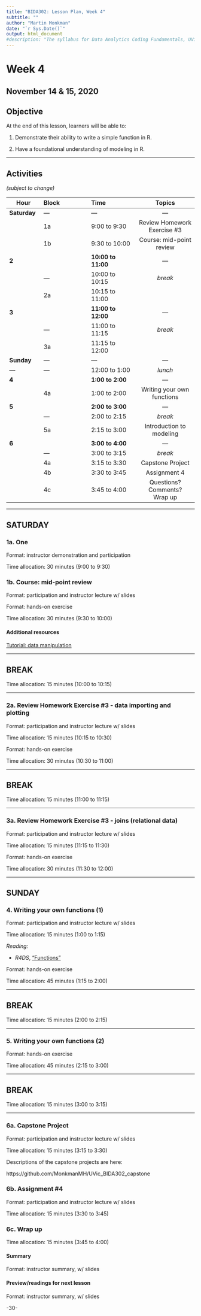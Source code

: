 ```yaml
---
title: "BIDA302: Lesson Plan, Week 4"
subtitle: ""
author: "Martin Monkman"
date: "`r Sys.Date()`"
output: html_document
#description: "The syllabus for Data Analytics Coding Fundamentals, UVic BIDA302"
---
```


# Week 4 

## November 14 & 15, 2020


## Objective

At the end of this lesson, learners will be able to:

1. Demonstrate their ability to write a simple function in R.

2. Have a foundational understanding of modeling in R.



***

## Activities

_(subject to change)_

| Hour  | Block      | Time              | Topics  | &#8212; |
|---    |:---        |:---               |:---:  |
|**Saturday**     | &#8212;  | &#8212; | &#8212; |
|       |1a          | 9:00 to 9:30      | Review Homework Exercise #3  <BR> | &#8212; |
|       |1b          | 9:30 to 10:00     | Course: mid-point review | &#8212; |
|**2**  |            | **10:00 to 11:00**| &#8212;  | &#8212; |
|       |&#8212;     | 10:00 to 10:15    | _break_ | &#8212; |
|       |2a          | 10:15 to 11:00    |  | &#8212; |
|**3**  |            | **11:00 to 12:00**| &#8212;  | &#8212; |
|       |&#8212;     | 11:00 to 11:15    | _break_ | &#8212; |
|       |3a          | 11:15 to 12:00    |  | &#8212; |
|**Sunday**     | &#8212;  | &#8212; | &#8212; |
|&#8212;|&#8212;     | 12:00 to 1:00     | _lunch_ | &#8212; |
|**4**  |            | **1:00 to 2:00**  | &#8212;  | &#8212; |
|       |4a          | 1:00 to 2:00      | Writing your own functions | &#8212; |
|**5**  |            | **2:00 to 3:00**  | &#8212;  | &#8212; |
|       |&#8212;     | 2:00 to 2:15      | _break_ | &#8212; |
|       |5a          | 2:15 to 3:00      | Introduction to modeling | &#8212; |
|**6**  |            | **3:00 to 4:00**  | &#8212;  | &#8212; |
|       |&#8212;     | 3:00 to 3:15      | _break_ | &#8212; |
|       |4a          | 3:15 to 3:30      | Capstone Project | &#8212; |
|       |4b          | 3:30 to 3:45      | Assignment 4 | &#8212; |
|       |4c          | 3:45 to 4:00      | Questions? Comments? <br> Wrap up | &#8212; |


***


## SATURDAY

### 1a. One 

Format: instructor demonstration and participation 

Time allocation: 30 minutes (9:00 to 9:30)



### 1b. Course: mid-point review

Format: participation and instructor lecture w/ slides


Format: hands-on exercise

Time allocation: 30 minutes (9:30 to 10:00)


#### Additional resources

[Tutorial: data manipulation](https://monkmanmh.shinyapps.io/tutorial_data_manipulation2/)



***

## BREAK

Time allocation: 15 minutes (10:00 to 10:15)

***


### 2a. Review Homework Exercise #3 - data importing and plotting

Format: participation and instructor lecture w/ slides

Time allocation: 15 minutes (10:15 to 10:30)

Format: hands-on exercise

Time allocation: 30 minutes (10:30 to 11:00)



***

## BREAK

Time allocation: 15 minutes (11:00 to 11:15)

***


### 3a. Review Homework Exercise #3 - joins (relational data)

Format: participation and instructor lecture w/ slides

Time allocation: 15 minutes (11:15 to 11:30)

Format: hands-on exercise

Time allocation: 30 minutes (11:30 to 12:00)


***

## SUNDAY



### 4. Writing your own functions (1)

Format: participation and instructor lecture w/ slides

Time allocation: 15 minutes (1:00 to 1:15)

_Reading:_

* _R4DS_, ["Functions"](https://r4ds.had.co.nz/functions.html)


Format: hands-on exercise

Time allocation: 45 minutes (1:15 to 2:00)



***

## BREAK

Time allocation: 15 minutes (2:00 to 2:15)

***




### 5. Writing your own functions (2)



Format: hands-on exercise

Time allocation: 45 minutes (2:15 to 3:00)





***

## BREAK

Time allocation: 15 minutes (3:00 to 3:15)


***




### 6a. Capstone Project

Format: participation and instructor lecture w/ slides

Time allocation: 15 minutes (3:15 to 3:30)


Descriptions of the capstone projects are here:

https://github.com/MonkmanMH/UVic_BIDA302_capstone




### 6b. Assignment #4

Format: participation and instructor lecture w/ slides

Time allocation: 15 minutes (3:30 to 3:45)




### 6c. Wrap up

Time allocation: 15 minutes (3:45 to 4:00)

#### Summary

Format: instructor summary, w/ slides


#### Preview/readings for next lesson

Format: instructor summary, w/ slides




-30-

